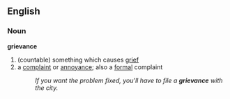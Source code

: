 ==English==
===Noun===
'''grievance'''
#(countable) something which causes [[grief]]
# a [[complaint]] or [[annoyance]]; also a [[formal]] complaint
#:''If you want the problem fixed, you'll have to file a '''grievance''' with the city.''